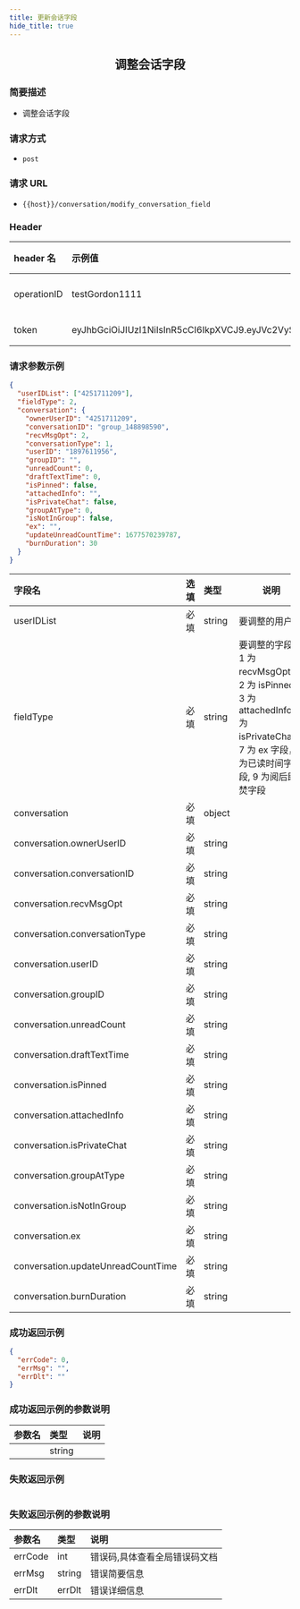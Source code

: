 ```yaml
---
title: 更新会话字段
hide_title: true
---
```


<center>

## 调整会话字段

</center>

### 简要描述

- 调整会话字段

### 请求方式

- `post`

### 请求 URL

- `{{host}}/conversation/modify_conversation_field`

### Header

| header 名   | 示例值                                                                                                                                                                                                   | 选填 | 类型   | 说明                         |
| :---------- | :------------------------------------------------------------------------------------------------------------------------------------------------------------------------------------------------------- | :--- | ------ | ---------------------------- |
| operationID | testGordon1111                                                                                                                                                                                           | 必填 | string | operationID 用于全局链路追踪 |
| token       | eyJhbGciOiJIUzI1NiIsInR5cCI6IkpXVCJ9.eyJVc2VySUQiOiIxMTA5NzkyMTQwIiwiUGxhdGZvcm1JRCI6MSwiZXhwIjoxNjk1OTAzNjc5LCJuYmYiOjE2ODgxMjczNzksImlhdCI6MTY4ODEyNzY3OX0.YzU9Twr7UsfnX4ozrBohFbVDqMRpURzo9ENCVdFN1KY | 必填 | string | 管理员或者用户 token         |

### 请求参数示例

```json
{
  "userIDList": ["4251711209"],
  "fieldType": 2,
  "conversation": {
    "ownerUserID": "4251711209",
    "conversationID": "group_148898590",
    "recvMsgOpt": 2,
    "conversationType": 1,
    "userID": "1897611956",
    "groupID": "",
    "unreadCount": 0,
    "draftTextTime": 0,
    "isPinned": false,
    "attachedInfo": "",
    "isPrivateChat": false,
    "groupAtType": 0,
    "isNotInGroup": false,
    "ex": "",
    "updateUnreadCountTime": 1677570239787,
    "burnDuration": 30
  }
}
```

| 字段名                             | 选填 | 类型   | 说明                                                                                                                                  |
| :--------------------------------- | :--- | :----- | ------------------------------------------------------------------------------------------------------------------------------------- |
| userIDList                         | 必填 | string | 要调整的用户 ID                                                                                                                       |
| fieldType                          | 必填 | string | 要调整的字段，1 为 recvMsgOpt，2 为 isPinned，3 为 attachedInfo ,4 为 isPrivateChat，7 为 ex 字段，8 为已读时间字段, 9 为阅后即焚字段 |
| conversation                       | 必填 | object |                                                                                                                                       |
| conversation.ownerUserID           | 必填 | string |                                                                                                                                       |
| conversation.conversationID        | 必填 | string |                                                                                                                                       |
| conversation.recvMsgOpt            | 必填 | string |                                                                                                                                       |
| conversation.conversationType      | 必填 | string |                                                                                                                                       |
| conversation.userID                | 必填 | string |                                                                                                                                       |
| conversation.groupID               | 必填 | string |                                                                                                                                       |
| conversation.unreadCount           | 必填 | string |                                                                                                                                       |
| conversation.draftTextTime         | 必填 | string |                                                                                                                                       |
| conversation.isPinned              | 必填 | string |                                                                                                                                       |
| conversation.attachedInfo          | 必填 | string |                                                                                                                                       |
| conversation.isPrivateChat         | 必填 | string |                                                                                                                                       |
| conversation.groupAtType           | 必填 | string |                                                                                                                                       |
| conversation.isNotInGroup          | 必填 | string |                                                                                                                                       |
| conversation.ex                    | 必填 | string |                                                                                                                                       |
| conversation.updateUnreadCountTime | 必填 | string |                                                                                                                                       |
| conversation.burnDuration          | 必填 | string |                                                                                                                                       |

### 成功返回示例

```json
{
  "errCode": 0,
  "errMsg": "",
  "errDlt": ""
}
```

### 成功返回示例的参数说明

| 参数名 | 类型   | 说明 |
| :----- | :----- | :--- |
|        | string |      |

### 失败返回示例

```json

```

### 失败返回示例的参数说明

| 参数名  | 类型   | 说明                          |
| :------ | :----- | :---------------------------- |
| errCode | int    | 错误码,具体查看全局错误码文档 |
| errMsg  | string | 错误简要信息                  |
| errDlt  | errDlt | 错误详细信息                  |
